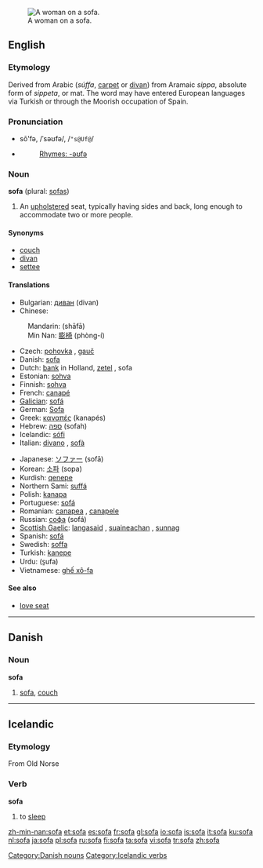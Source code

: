 {{see|sofá|Sofa}}
[[Image:Edouard Manet 042.jpg|thumb|right|A woman on a sofa. ]]
==English==
{{wikipedia}}

===Etymology===
Derived from Arabic {{ARchar|[[صفة]]}} (''súffa'', [[carpet]] or [[divan]]) from Aramaic ''sippa'', absolute form of ''sippeta'', or mat. The word may have entered European languages via Turkish or through the Moorish occupation of Spain.

===Pronunciation===
*sō'fə, /ˈsəʊfə/, /<tt>"s@Uf@</tt>/
*{{audio|en-us-sofa.ogg|Audio (US)}}
*:[[Rhymes:English:-əʊfə|Rhymes: -əʊfə]]

===Noun===
'''sofa''' (plural: [[sofas]])

# An [[upholster]]ed seat, typically having sides and back, long enough to accommodate two or more people.

====Synonyms====
*[[couch]]
*[[divan]]
*[[settee]]

====Translations====
{{trans-top|upholstered seat}}
*Bulgarian: [[диван]] (divan) {{n}}
*Chinese:
:Mandarin: {{zh-ts|[[沙發]]|[[沙发]]}} (shāfā)
:Min Nan: [[膨椅]] (phòng-í)
*Czech: [[pohovka]] {{f}}, [[gauč]] {{m}}
*Danish: [[#Danish|sofa]]
*Dutch: [[bank]] {{f}} {{m}} in Holland, [[zetel]] {{m}}, sofa {{m}}
*Estonian: [[sohva]]
*Finnish: [[sohva]]
*French: [[canapé]] {{m}}
*[[Galician]]: [[sofá]] {{m}}
*German: [[Sofa]] {{n}}
*Greek: [[καναπές]] (kanapés) {{m}}
*Hebrew: [[ספה]] (sofah) {{f}}
*Icelandic: [[sófi]] {{m}}
*Italian: [[divano]] {{m}}, [[sofà]] {{m}}
{{trans-mid}}
*Japanese: [[ソファー]] (sofā)
*Korean: [[소파]] (sopa)
*Kurdish: [[qenepe]]
*Northern Sami: [[suffá]]
*Polish: [[kanapa]] {{f}}
*Portuguese: [[sofá]] {{m}}
*Romanian: [[canapea]] {{f}}, [[canapele]] {{fpl}}
*Russian: [[софа]] (sofá) {{f}}
*[[Scottish Gaelic]]: [[langasaid]] {{f}}, [[suaineachan]] {{m}}, [[sunnag]] {{f}}
*Spanish: [[sofá]] {{m}}
*Swedish: [[soffa]] {{c}}
*Turkish: [[kanepe]]
*Urdu: {{URchar|[[صوفہ]]}} (s̱ufa)
*Vietnamese: [[ghế xô-fa]]
{{trans-bottom}}

====See also====
*[[love seat]]

----

==Danish==

===Noun===
'''sofa'''

# [[#English|sofa]], [[couch]]

[[Category:Danish nouns]]

----

==Icelandic==

===Etymology===
From Old Norse

===Verb===
'''sofa'''

# to [[sleep]]

[[Category:Icelandic verbs]]

[[zh-min-nan:sofa]]
[[et:sofa]]
[[es:sofa]]
[[fr:sofa]]
[[gl:sofa]]
[[io:sofa]]
[[is:sofa]]
[[it:sofa]]
[[ku:sofa]]
[[nl:sofa]]
[[ja:sofa]]
[[pl:sofa]]
[[ru:sofa]]
[[fi:sofa]]
[[ta:sofa]]
[[vi:sofa]]
[[tr:sofa]]
[[zh:sofa]]
